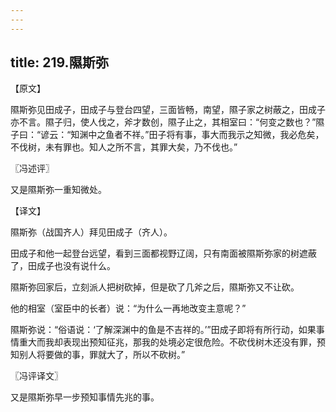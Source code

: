 ```yaml
---
---
---
```

title: 219.隰斯弥
---



【原文】

隰斯弥见田成子，田成子与登台四望，三面皆畅，南望，隰子家之树蔽之，田成子亦不言。隰子归，使人伐之，斧才数创，隰子止之，其相室曰：“何变之数也？”隰子曰：“谚云：“知渊中之鱼者不祥。”田子将有事，事大而我示之知微，我必危矣，不伐树，未有罪也。知人之所不言，其罪大矣，乃不伐也。”

〖冯述评〗

又是隰斯弥一重知微处。

【译文】

隰斯弥（战国齐人）拜见田成子（齐人）。

田成子和他一起登台远望，看到三面都视野辽阔，只有南面被隰斯弥家的树遮蔽了，田成子也没有说什么。

隰斯弥回家后，立刻派人把树砍掉，但是砍了几斧之后，隰斯弥又不让砍。

他的相室（室臣中的长者）说：“为什么一再地改变主意呢？”

隰斯弥说：“俗语说：‘了解深渊中的鱼是不吉祥的。’”田成子即将有所行动，如果事情重大而我却表现出预知征兆，那我的处境必定很危险。不砍伐树木还没有罪，预知别人将要做的事，罪就大了，所以不砍树。”

〖冯评译文〗

又是隰斯弥早一步预知事情先兆的事。